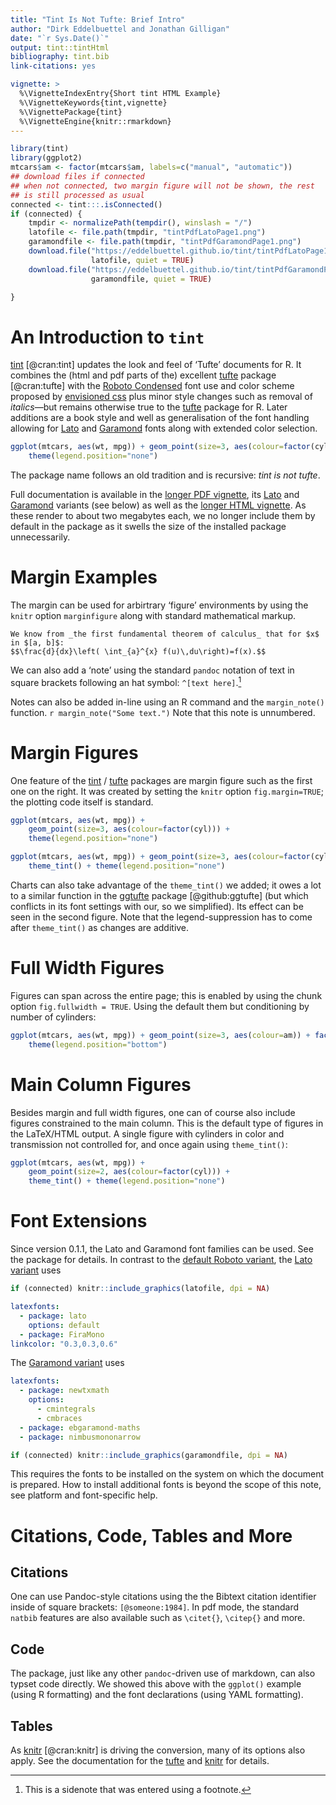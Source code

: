 ```yaml
---
title: "Tint Is Not Tufte: Brief Intro"
author: "Dirk Eddelbuettel and Jonathan Gilligan"
date: "`r Sys.Date()`"
output: tint::tintHtml
bibliography: tint.bib
link-citations: yes

vignette: >
  %\VignetteIndexEntry{Short tint HTML Example}
  %\VignetteKeywords{tint,vignette}
  %\VignettePackage{tint}
  %\VignetteEngine{knitr::rmarkdown}
---
```


```r
library(tint)
library(ggplot2)
mtcars$am <- factor(mtcars$am, labels=c("manual", "automatic"))
## download files if connected
## when not connected, two margin figure will not be shown, the rest
## is still processed as usual
connected <- tint:::.isConnected()
if (connected) {
    tmpdir <- normalizePath(tempdir(), winslash = "/")
    latofile <- file.path(tmpdir, "tintPdfLatoPage1.png")
    garamondfile <- file.path(tmpdir, "tintPdfGaramondPage1.png")
    download.file("https://eddelbuettel.github.io/tint/tintPdfLatoPage1.png",
                  latofile, quiet = TRUE)
    download.file("https://eddelbuettel.github.io/tint/tintPdfGaramondPage1.png",
                  garamondfile, quiet = TRUE)

}
```

# An Introduction to `tint`

[tint](http://github.com/eddelbuettel/tint) [@cran:tint] updates the look and feel of
'Tufte' documents for R. It combines the (html and pdf parts of the) excellent
[tufte](https://github.com/rstudio/tufte) package [@cran:tufte] with the [Roboto
Condensed](https://fonts.google.com/specimen/Roboto+Condensed) font use and color scheme
proposed by [envisioned css](https://github.com/nogginfuel/envisioned-css) plus minor
style changes such as removal of _italics_---but remains otherwise true to the
[tufte](https://github.com/rstudio/tufte) package for R.  Later additions are a book style
and well as generalisation of the font handling allowing for
[Lato](http://www.latofonts.com/lato-free-fonts/) and
[Garamond](https://fonts.adobe.com/fonts/adobe-garamond) fonts along with extended color
selection.

```r
ggplot(mtcars, aes(wt, mpg)) + geom_point(size=3, aes(colour=factor(cyl))) +
    theme(legend.position="none")
```

The package name follows an old tradition and is recursive: _tint is not tufte_.

Full documentation is available in the [longer PDF
vignette](https://eddelbuettel.github.io/tint/tintPDF.pdf), its
[Lato](https://eddelbuettel.github.io/tint/tintPDFLato.pdf) and
[Garamond](https://eddelbuettel.github.io/tint/tintPDFGaramond.pdf) variants (see below)
as well as the [longer HTML vignette](https://eddelbuettel.github.io/tint/tintHTML.html).
As these render to about two megabytes each, we no longer include them by default in the
package as it swells the size of the installed package unnecessarily.

# Margin Examples

The margin can be used for arbirtrary 'figure' environments by using the `knitr` option
`marginfigure` along with standard \LaTeX mathematical markup.

```marginfigure
We know from _the first fundamental theorem of calculus_ that for $x$ in $[a, b]$:
$$\frac{d}{dx}\left( \int_{a}^{x} f(u)\,du\right)=f(x).$$
```

We can also add a 'note' using the standard `pandoc` notation of text in square brackets
following an hat symbol: `^[text here]`.^[This is a sidenote that was entered using a
footnote.]

Notes can also be added in-line using an R command and the `margin_note()` function. 
`r margin_note("Some text.")` Note that this note is unnumbered.

# Margin Figures

One feature of the [tint](http://github.com/eddelbuettel/tint) /
[tufte](https://github.com/rstudio/tufte) packages are margin figure such as the first one
on the right. It was created by setting the `knitr` option `fig.margin=TRUE`; the plotting
code itself is standard.

```r
ggplot(mtcars, aes(wt, mpg)) +
    geom_point(size=3, aes(colour=factor(cyl))) +
    theme(legend.position="none")
```


```r
ggplot(mtcars, aes(wt, mpg)) + geom_point(size=3, aes(colour=factor(cyl))) +
    theme_tint() + theme(legend.position="none")
```

Charts can also take advantage of the `theme_tint()` we added; it owes a lot to a similar
function in the [ggtufte](https://github.com/jrnold/ggtufte) package
[@github:ggtufte] (but which conflicts in its font settings with our, so we
simplified). Its effect can be seen in the second figure. Note that the legend-suppression
has to come after `theme_tint()` as changes are additive.



# Full Width Figures

Figures can span across the entire page; this is enabled by using the chunk option
`fig.fullwidth = TRUE`. Using the default them but conditioning by number of cylinders:

```r
ggplot(mtcars, aes(wt, mpg)) + geom_point(size=3, aes(colour=am)) + facet_wrap(~ factor(cyl)) +
    theme(legend.position="bottom")
```

# Main Column Figures

Besides margin and full width figures, one can of course also include figures constrained
to the main column. This is the default type of figures in the LaTeX/HTML output. A single
figure with cylinders in color and transmission not controlled for, and once again using
`theme_tint()`:

```r
ggplot(mtcars, aes(wt, mpg)) +
    geom_point(size=2, aes(colour=factor(cyl))) +
    theme_tint() + theme(legend.position="none")
```

# Font Extensions

Since version 0.1.1, the Lato and Garamond font families can be used.  See the package for
details. In contrast to the [default Roboto
variant](https://eddelbuettel.github.io/tint/tintPDF.pdf), the [Lato
variant](https://eddelbuettel.github.io/tint/tintPDFLato.pdf) uses

```r
if (connected) knitr::include_graphics(latofile, dpi = NA)
```

```yaml
latexfonts: 
  - package: lato
    options: default
  - package: FiraMono
linkcolor: "0.3,0.3,0.6"
```


The [Garamond variant](https://eddelbuettel.github.io/tint/tintPDFGaramond.pdf) uses

```yaml
latexfonts: 
  - package: newtxmath
    options: 
      - cmintegrals
      - cmbraces
  - package: ebgaramond-maths
  - package: nimbusmononarrow
```

```r
if (connected) knitr::include_graphics(garamondfile, dpi = NA)
```

This requires the fonts to be installed on the system on which the document is
prepared. How to install additional fonts is beyond the scope of this note, see platform
and font-specific help.

# Citations, Code, Tables and More

## Citations

One can use Pandoc-style citations using the the Bibtext citation identifier inside of
square brackets: `[@someone:1984]`. In pdf mode, the standard `natbib` features are
also available such as `\citet{}`, `\citep{}` and more.

## Code

The package, just like any other `pandoc`-driven use of markdown, can also typset code
directly.  We showed this above with the `ggplot()` example (using R formatting) and the
font declarations (using YAML formatting).

## Tables

As [knitr](https://github.com/yihui/knitr)
[@cran:knitr] is driving the conversion, many of its options also apply.  See the
documentation for the [tufte](https://github.com/rstudio/tufte) and
[knitr](https://github.com/yihui/knitr) for details.

